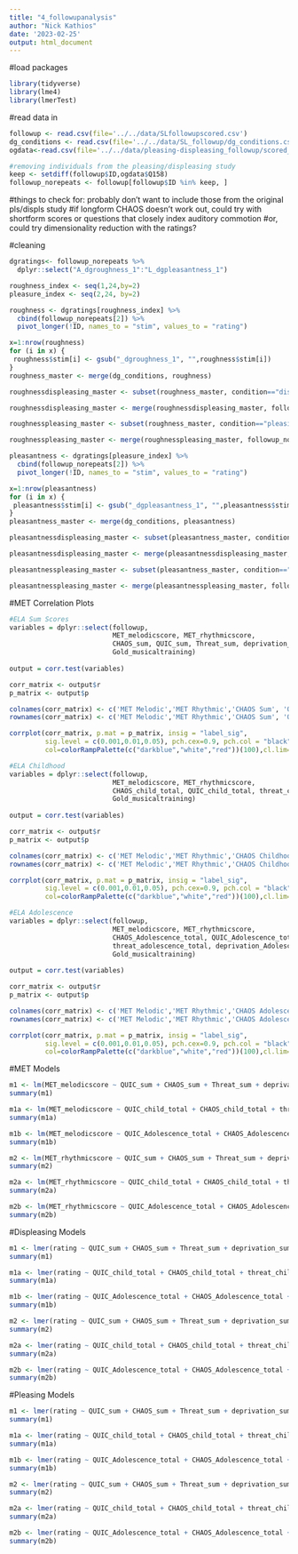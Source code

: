 ```yaml
---
title: "4_followupanalysis"
author: "Nick Kathios"
date: '2023-02-25'
output: html_document
---
```

#load packages
```r
library(tidyverse)
library(lme4)
library(lmerTest)
```

#read data in
```r
followup <- read.csv(file='../../data/SLfollowupscored.csv')
dg_conditions <- read.csv(file='../../data/SL_followup/dg_conditions.csv')
ogdata<-read.csv(file='../../data/pleasing-displeasing_followup/scored_data.csv')

#removing individuals from the pleasing/displeasing study
keep <- setdiff(followup$ID,ogdata$Q158)
followup_norepeats <- followup[followup$ID %in% keep, ] 
```

#things to check for: probably don't want to include those from the original pls/displs study
#if longform CHAOS doesn't work out, could try with shortform scores or questions that closely index auditory commotion
#or, could try dimensionality reduction with the ratings?

#cleaning
```r
dgratings<- followup_norepeats %>%
  dplyr::select("A_dgroughness_1":"L_dgpleasantness_1")

roughness_index <- seq(1,24,by=2)
pleasure_index <- seq(2,24, by=2)

roughness <- dgratings[roughness_index] %>%
  cbind(followup_norepeats[2]) %>%
  pivot_longer(!ID, names_to = "stim", values_to = "rating")

x=1:nrow(roughness)
for (i in x) {
 roughness$stim[i] <- gsub("_dgroughness_1", "",roughness$stim[i])
}
roughness_master <- merge(dg_conditions, roughness)

roughnessdispleasing_master <- subset(roughness_master, condition=="displeasing")

roughnessdispleasing_master <- merge(roughnessdispleasing_master, followup_norepeats)

roughnesspleasing_master <- subset(roughness_master, condition=="pleasing")

roughnesspleasing_master <- merge(roughnesspleasing_master, followup_norepeats)

pleasantness <- dgratings[pleasure_index] %>%
  cbind(followup_norepeats[2]) %>%
  pivot_longer(!ID, names_to = "stim", values_to = "rating")

x=1:nrow(pleasantness)
for (i in x) {
 pleasantness$stim[i] <- gsub("_dgpleasantness_1", "",pleasantness$stim[i])
}
pleasantness_master <- merge(dg_conditions, pleasantness)

pleasantnessdispleasing_master <- subset(pleasantness_master, condition=="displeasing")

pleasantnessdispleasing_master <- merge(pleasantnessdispleasing_master, followup_norepeats)

pleasantnesspleasing_master <- subset(pleasantness_master, condition=="pleasing")

pleasantnesspleasing_master <- merge(pleasantnesspleasing_master, followup_norepeats)
```

#MET Correlation Plots
```r
#ELA Sum Scores
variables = dplyr::select(followup, 
                          MET_melodicscore, MET_rhythmicscore,
                          CHAOS_sum, QUIC_sum, Threat_sum, deprivation_sum,
                          Gold_musicaltraining)
                          
output = corr.test(variables)

corr_matrix <- output$r
p_matrix <- output$p

colnames(corr_matrix) <- c('MET Melodic','MET Rhythmic','CHAOS Sum', 'QUIC Sum', 'Threat Sum', 'Deprivation Sum', 'GoldMSI - Musical Training')
rownames(corr_matrix) <- c('MET Melodic','MET Rhythmic','CHAOS Sum', 'QUIC Sum', 'Threat Sum', 'Deprivation Sum', 'GoldMSI - Musical Training')

corrplot(corr_matrix, p.mat = p_matrix, insig = "label_sig",
         sig.level = c(0.001,0.01,0.05), pch.cex=0.9, pch.col = "black", tl.col = "black", type="lower",tl.srt =45, 
         col=colorRampPalette(c("darkblue","white","red"))(100),cl.lim=c(0,1))

#ELA Childhood
variables = dplyr::select(followup, 
                          MET_melodicscore, MET_rhythmicscore,
                          CHAOS_child_total, QUIC_child_total, threat_childhood_total, deprivation_child_total,
                          Gold_musicaltraining)
                          
output = corr.test(variables)

corr_matrix <- output$r
p_matrix <- output$p

colnames(corr_matrix) <- c('MET Melodic','MET Rhythmic','CHAOS Childhood', 'QUIC Childhood', 'Threat Childhood', 'Deprivation Childhood', 'GoldMSI - Musical Training')
rownames(corr_matrix) <- c('MET Melodic','MET Rhythmic','CHAOS Childhood', 'QUIC Childhood', 'Threat Childhood', 'Deprivation Childhood', 'GoldMSI - Musical Training')

corrplot(corr_matrix, p.mat = p_matrix, insig = "label_sig",
         sig.level = c(0.001,0.01,0.05), pch.cex=0.9, pch.col = "black", tl.col = "black", type="lower",tl.srt =45, 
         col=colorRampPalette(c("darkblue","white","red"))(100),cl.lim=c(0,1))

#ELA Adolescence
variables = dplyr::select(followup, 
                          MET_melodicscore, MET_rhythmicscore,
                          CHAOS_Adolescence_total, QUIC_Adolescence_total, 
                          threat_adolescence_total, deprivation_Adolescence_total,
                          Gold_musicaltraining)
                          
output = corr.test(variables)

corr_matrix <- output$r
p_matrix <- output$p

colnames(corr_matrix) <- c('MET Melodic','MET Rhythmic','CHAOS Adolescence', 'QUIC Adolescence', 'Threat Adolescence', 'Deprivation Childhood', 'GoldMSI - Musical Training')
rownames(corr_matrix) <- c('MET Melodic','MET Rhythmic','CHAOS Adolescence', 'QUIC Adolescence', 'Threat Adolescence', 'Deprivation Childhood', 'GoldMSI - Musical Training')

corrplot(corr_matrix, p.mat = p_matrix, insig = "label_sig",
         sig.level = c(0.001,0.01,0.05), pch.cex=0.9, pch.col = "black", tl.col = "black", type="lower",tl.srt =45, 
         col=colorRampPalette(c("darkblue","white","red"))(100),cl.lim=c(0,1))
```

#MET Models
```r
m1 <- lm(MET_melodicscore ~ QUIC_sum + CHAOS_sum + Threat_sum + deprivation_sum + PASS_total + STAI_total + Gold_musicaltraining, data = followup)
summary(m1)

m1a <- lm(MET_melodicscore ~ QUIC_child_total + CHAOS_child_total + threat_childhood_total + deprivation_child_total + PASS_total + STAI_total + Gold_musicaltraining, data = followup)
summary(m1a)

m1b <- lm(MET_melodicscore ~ QUIC_Adolescence_total + CHAOS_Adolescence_total + threat_adolescence_total + deprivation_Adolescence_total + PASS_total + STAI_total + Gold_musicaltraining, data = followup)
summary(m1b)

m2 <- lm(MET_rhythmicscore ~ QUIC_sum + CHAOS_sum + Threat_sum + deprivation_sum + PASS_total + STAI_total + Gold_musicaltraining, data = followup)
summary(m2)

m2a <- lm(MET_rhythmicscore ~ QUIC_child_total + CHAOS_child_total + threat_childhood_total + deprivation_child_total + PASS_total + STAI_total + Gold_musicaltraining, data = followup)
summary(m2a)

m2b <- lm(MET_rhythmicscore ~ QUIC_Adolescence_total + CHAOS_Adolescence_total + threat_adolescence_total + deprivation_Adolescence_total + PASS_total + STAI_total + Gold_musicaltraining, data = followup)
summary(m2b)
```

#Displeasing Models
```r
m1 <- lmer(rating ~ QUIC_sum + CHAOS_sum + Threat_sum + deprivation_sum + (1 | ID) + (1 | stim), data = pleasantnessdispleasing_master)
summary(m1)

m1a <- lmer(rating ~ QUIC_child_total + CHAOS_child_total + threat_childhood_total + deprivation_child_total + (1 | ID) + (1 | stim), data = pleasantnessdispleasing_master)
summary(m1a)

m1b <- lmer(rating ~ QUIC_Adolescence_total + CHAOS_Adolescence_total + threat_adolescence_total + deprivation_Adolescence_total + (1 | ID) + (1 | stim), data = pleasantnessdispleasing_master)
summary(m1b)

m2 <- lmer(rating ~ QUIC_sum + CHAOS_sum + Threat_sum + deprivation_sum + (1 | ID) + (1 | stim), data = roughnessdispleasing_master)
summary(m2)

m2a <- lmer(rating ~ QUIC_child_total + CHAOS_child_total + threat_childhood_total + deprivation_child_total + (1 | ID) + (1 | stim), data = roughnessdispleasing_master)
summary(m2a)

m2b <- lmer(rating ~ QUIC_Adolescence_total + CHAOS_Adolescence_total + threat_adolescence_total + deprivation_Adolescence_total + (1 | ID) + (1 | stim), data = roughnessdispleasing_master)
summary(m2b)
```

#Pleasing Models
```r
m1 <- lmer(rating ~ QUIC_sum + CHAOS_sum + Threat_sum + deprivation_sum + (1 | ID) + (1 | stim), data = pleasantnesspleasing_master)
summary(m1)

m1a <- lmer(rating ~ QUIC_child_total + CHAOS_child_total + threat_childhood_total + deprivation_child_total + (1 | ID) + (1 | stim), data = pleasantnesspleasing_master)
summary(m1a)

m1b <- lmer(rating ~ QUIC_Adolescence_total + CHAOS_Adolescence_total + threat_adolescence_total + deprivation_Adolescence_total + (1 | ID) + (1 | stim), data = pleasantnesspleasing_master)
summary(m1b)

m2 <- lmer(rating ~ QUIC_sum + CHAOS_sum + Threat_sum + deprivation_sum + (1 | ID) + (1 | stim), data = roughnesspleasing_master)
summary(m2)

m2a <- lmer(rating ~ QUIC_child_total + CHAOS_child_total + threat_childhood_total + deprivation_child_total + (1 | ID) + (1 | stim), data = roughnesspleasing_master)
summary(m2a)

m2b <- lmer(rating ~ QUIC_Adolescence_total + CHAOS_Adolescence_total + threat_adolescence_total + deprivation_Adolescence_total + (1 | ID) + (1 | stim), data = roughnesspleasing_master)
summary(m2b)
```

